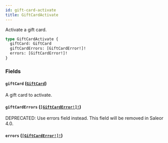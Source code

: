 ```yaml
---
id: gift-card-activate
title: GiftCardActivate
---
```


Activate a gift card.

```graphql
type GiftCardActivate {
  giftCard: GiftCard
  giftCardErrors: [GiftCardError!]!
  errors: [GiftCardError!]!
}
```

### Fields

#### `giftCard` ([`GiftCard`](../../../developer/api-reference/objects/gift-card))

A gift card to activate.

#### `giftCardErrors` ([`[GiftCardError!]!`](../../../developer/api-reference/objects/gift-card-error))

<span class="badge badge--warning">DEPRECATED: Use errors field instead. This field will be removed in Saleor 4.0.</span>

#### `errors` ([`[GiftCardError!]!`](../../../developer/api-reference/objects/gift-card-error))
